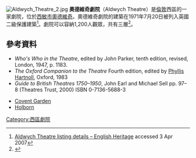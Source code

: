 [[File:Aldwych_Theatre_2.jpg|thumb]]
'''奧德維奇劇院'''（Aldwych Theatre）是[[倫敦|倫敦]]西區的一家劇院，位於[[西敏市|西敏市]][[奧德維奇|奧德維奇]]。奧德維奇劇院的建築在1971年7月20日被列入英國二級保護建築<ref>[http://www.imagesofengland.org.uk/details/default.aspx?pid=1&id=208539 Aldwych Theatre listing details – English Heritage] {{Wayback|url=http://www.imagesofengland.org.uk/details/default.aspx?pid=1&id=208539 |date=20121022093857 }} accessed 3 Apr 2007</ref>。劇院可以容納1,200人觀眾，共有三層<ref>{{cite web | title= Aldwych Theatre Seating Plan | url= http://www.theatres.tv/london/aldwych-theatre/ | access-date= 2016-05-06 | archive-url= https://web.archive.org/web/20101129014428/http://www.theatres.tv/london/aldwych-theatre/ | archive-date= 2010-11-29 | dead-url= yes }}</ref>。
==參考資料==
* ''Who's Who in the Theatre'', edited by John Parker, tenth edition, revised, London, 1947, p. 1183.
* ''The Oxford Companion to the Theatre'' Fourth edition, edited by [[Phyllis_Hartnoll|Phyllis Hartnoll]], Oxford, 1983
* ''Guide to British Theatres 1750–1950'', John Earl and Michael Sell pp. 97–8 (Theatres Trust,  2000) ISBN 0-7136-5688-3
{{commons category|Aldwych Theatre}}
*[[Covent_Garden_tube_station|Covent Garden]]
*[[Holborn_tube_station|Holborn]]

[[Category:西區劇院|Category:西區劇院]]